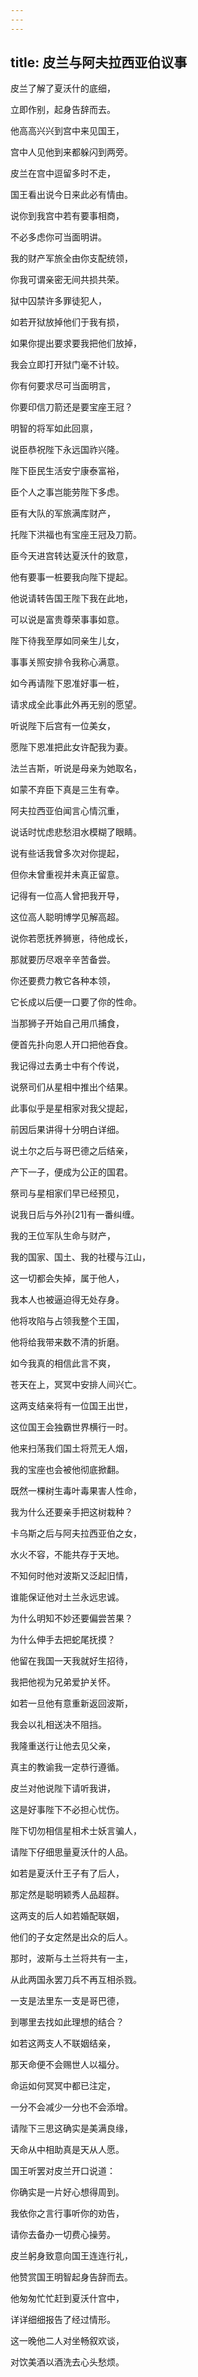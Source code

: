 ```yaml
---
---
---
```

title: 皮兰与阿夫拉西亚伯议事
---




皮兰了解了夏沃什的底细，

立即作别，起身告辞而去。

他高高兴兴到宫中来见国王，

宫中人见他到来都躲闪到两旁。

皮兰在宫中逗留多时不走，

国王看出说今日来此必有情由。

说你到我宫中若有要事相商，

不必多虑你可当面明讲。

我的财产军旅全由你支配统领，

你我可谓亲密无间共损共荣。

狱中囚禁许多罪徒犯人，

如若开狱放掉他们于我有损，

如果你提出要求要我把他们放掉，

我会立即打开狱门毫不计较。

你有何要求尽可当面明言，

你要印信刀箭还是要宝座王冠？

明智的将军如此回禀，

说臣恭祝陛下永远国祚兴隆。

陛下臣民生活安宁康泰富裕，

臣个人之事岂能劳陛下多虑。

臣有大队的军旅满库财产，

托陛下洪福也有宝座王冠及刀箭。

臣今天进宫转达夏沃什的致意，

他有要事一桩要我向陛下提起。

他说请转告国王陛下我在此地，

可以说是富贵尊荣事事如意。

陛下待我至厚如同亲生儿女，

事事关照安排令我称心满意。

如今再请陛下恩准好事一桩，

请求成全此事此外再无别的愿望。

听说陛下后宫有一位美女，

愿陛下恩准把此女许配我为妻。

法兰吉斯，听说是母亲为她取名，

如蒙不弃臣下真是三生有幸。

阿夫拉西亚伯闻言心情沉重，

说话时忧虑悲愁泪水模糊了眼睛。

说有些话我曾多次对你提起，

但你未曾重视并未真正留意。

记得有一位高人曾把我开导，

这位高人聪明博学见解高超。

说你若愿抚养狮崽，待他成长，

那就要历尽艰辛辛苦备尝。

你还要费力教它各种本领，

它长成以后便一口要了你的性命。

当那狮子开始自己用爪捕食，

便首先扑向恩人开口把他吞食。

我记得过去勇士中有个传说，

说祭司们从星相中推出个结果。

此事似乎是星相家对我父提起，

前因后果讲得十分明白详细。

说土尔之后与哥巴德之后结亲，

产下一子，便成为公正的国君。

祭司与星相家们早已经预见，

说我日后与外孙[21]有一番纠缠。

我的王位军队生命与财产，

我的国家、国土、我的社稷与江山，

这一切都会失掉，属于他人，

我本人也被逼迫得无处存身。

他将攻陷与占领我整个王国，

他将给我带来数不清的折磨。

如今我真的相信此言不爽，

苍天在上，冥冥中安排人间兴亡。

这两支结亲将有一位国王出世，

这位国王会独霸世界横行一时。

他来扫荡我们国土将荒无人烟，

我的宝座也会被他彻底掀翻。

既然一棵树生毒叶毒果害人性命，

我为什么还要亲手把这树栽种？

卡乌斯之后与阿夫拉西亚伯之女，

水火不容，不能共存于天地。

不知何时他对波斯又泛起旧情，

谁能保证他对土兰永远忠诚。

为什么明知不妙还要偏尝苦果？

为什么伸手去把蛇尾抚摸？

他留在我国一天我就好生招待，

我把他视为兄弟爱护关怀。

如若一旦他有意重新返回波斯，

我会以礼相送决不阻挡。

我隆重送行让他去见父亲，

真主的教谕我一定恭行遵循。

皮兰对他说陛下请听我讲，

这是好事陛下不必担心忧伤。

陛下切勿相信星相术士妖言骗人，

请陛下仔细思量夏沃什的人品。

如若是夏沃什王子有了后人，

那定然是聪明颖秀人品超群。

这两支的后人如若婚配联姻，

他们的子女定然是出众的后人。

那时，波斯与土兰将共有一主，

从此两国永罢刀兵不再互相杀戮。

一支是法里东一支是哥巴德，

到哪里去找如此理想的结合？

如若这两支人不联姻结亲，

那天命便不会赐世人以福分。

命运如何冥冥中都已注定，

一分不会减少一分也不会添增。

请陛下三思这确实是美满良缘，

天命从中相助真是天从人愿。

国王听罢对皮兰开口说道：

你确实是一片好心想得周到。

我依你之言行事听你的劝告，

请你去备办一切费心操劳。

皮兰躬身致意向国王连连行礼，

他赞赏国王明智起身告辞而去。

他匆匆忙忙赶到夏沃什宫中，

详详细细报告了经过情形。

这一晚他二人对坐畅叙欢谈，

对饮美酒以酒洗去心头愁烦。